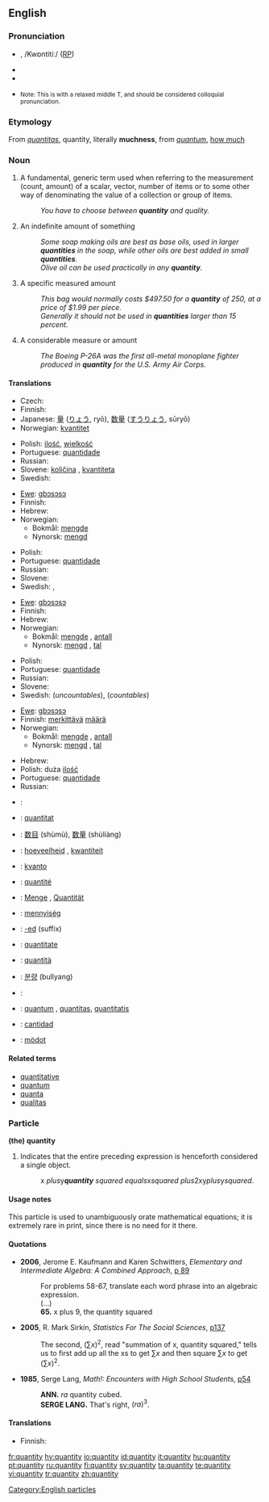 ==English==

===Pronunciation===
* {{IPA|/ˈkʍɑndədi/ or /ˈkʍɑnɾəɾi/ (''Canadian'')}}, /Kwɒntitiː/ ([[RP]])
* {{Audio|en-ca-quantity.ogg|Audio (CA)}}
* {{audio|en-us-quantity2.ogg|Audio (US)}}
* {{audio|en-us-quantity.ogg|Audio 2 (US)}} <small>Note: This is with a relaxed middle T, and should be considered colloquial pronunciation.</small>

===Etymology===
From {{L.}} ''[[quantitas]]'', quantity, literally '''muchness''', from ''[[quantum]]'', [[how much]]

===Noun===
{{wikipedia}}
{{en-noun|quantities}}

# A fundamental, generic term used when referring to the measurement (count, amount) of a scalar, vector, number of items or to some other way of denominating the value of a collection or group of items.
#: ''You have to choose between '''quantity''' and quality.''
# An indefinite amount of something
#: ''Some soap making oils are best as base oils, used in larger '''quantities''' in the soap, while other oils are best added in small '''quantities'''.''
#: ''Olive oil can be used practically in any '''quantity'''.''
# A specific measured amount
#: ''This bag would normally costs $497.50 for a '''quantity''' of 250, at a price of $1.99 per piece.''
#: ''Generally it should not be used in '''quantities''' larger than 15 percent. ''
# A considerable measure or amount
#: ''The Boeing P-26A was the first all-metal monoplane fighter produced in '''quantity''' for the U.S. Army Air Corps.''

====Translations====
{{trans-top|a fundamental, generic term used when referring to the measurement}}
* Czech: {{t+|cs|množství|n}}
* Finnish: {{t+|fi|määrä}}
* Japanese: [[量]] ([[りょう]], ryō), [[数量]] ([[すうりょう]], sūryō)
* Norwegian: [[kvantitet]] {{m}}
{{trans-mid}}
* Polish: [[ilość]], [[wielkość]]
* Portuguese: [[quantidade]] {{f}}
* Russian: {{t+|ru|количество|n|tr=kolíčestvo|sc=Cyrl}}
* Slovene: [[količina]] {{f}}, [[kvantiteta]] {{f}}
* Swedish: {{t|sv|kvantitet|c}}
{{trans-bottom}}

{{trans-top|an indefinite amount of something}}
* [[Ewe]]: [[gbɔsɔsɔ]]
* Finnish: {{t+|fi|määrä}}
* Hebrew: {{he-translation|כמות|kamut}}
* Norwegian:
** Bokmål: [[mengde]] {{m}}
** Nynorsk: [[mengd]] {{f}}
{{trans-mid}}
* Polish: {{t+|pl|ilość}}
* Portuguese: [[quantidade]] {{f}}
* Russian: {{t+|ru|количество|n|tr=kolíčestvo|sc=Cyrl}}
* Slovene: {{t+|sl|količina|f}}
* Swedish: {{t|sv|kvantitet|c}}, {{t+|sv|mängd|c}}
{{trans-bottom}}

{{trans-top|a specific measured amount}}
* [[Ewe]]: [[gbɔsɔsɔ]]
* Finnish: {{t+|fi|määrä}}
* Hebrew: {{he-translation|כמות|kamut}}
* Norwegian:
** Bokmål: [[mengde]] {{m}}, [[antall]] {{n}}
** Nynorsk: [[mengd]] {{f}}, [[tal]] {{n}}
{{trans-mid}}
* Polish: {{t+|pl|ilość}}
* Portuguese: [[quantidade]] {{f}}
* Russian: {{t+|ru|количество|n|tr=kolíčestvo|sc=Cyrl}}
* Slovene: {{t+|sl|količina|f}}
* Swedish: {{t+|sv|mängd|c}} (''uncountables''), {{t|sv|antal|n}} (''countables'')
{{trans-bottom}}

{{trans-top|a considerable measure or amount}}
* [[Ewe]]: [[gbɔsɔsɔ]]
* Finnish: [[merkittävä]] [[määrä]]
* Norwegian:
** Bokmål: [[mengde]] {{m}}, [[antall]] {{n}}
** Nynorsk: [[mengd]] {{f}}, [[tal]] {{n}}
{{trans-mid}}
* Hebrew: {{he-translation|כמות|kamut}}
* Polish: duża [[ilość]]
* Portuguese: [[quantidade]] {{f}}
* Russian: {{t+|ru|количество|n|tr=kolíčestvo|sc=Cyrl}}
{{trans-bottom}}

{{ttbc-top}}
*{{ttbc|Arabic}}: {{ARchar|[[مقدار]]}} {{IPAchar|(méqdar)}} {{m}}
*{{ttbc|Catalan}}: [[quantitat]] {{f}}
*{{ttbc|Chinese}}: [[数目]] (shùmù), [[数量]] (shùliàng)
*{{ttbc|Dutch}}: [[hoeveelheid]] {{f}}, [[kwantiteit]] {{f}}
*{{ttbc|Esperanto}}: [[kvanto]]
*{{ttbc|French}}: [[quantité]] {{f}}
*{{ttbc|German}}: [[Menge]] {{f}}, [[Quantität]] {{f}}
*{{ttbc|Hungarian}}: [[mennyiség]]
*{{ttbc|Ido}}: [[-ed]] (suffix)
{{ttbc-mid}}
*{{ttbc|Interlingua}}: [[quantitate]]
*{{ttbc|Italian}}: [[quantità]] {{f}}
*{{ttbc|Korean}}: [[분량]] (bullyang)
*{{ttbc|Kurdish}}: {{KUchar|[[چهندی]]}}
*{{ttbc|Latin}}: [[quantum]] {{n}}, [[quantitas]], [[quantitatis]] {{f}}
*{{ttbc|Spanish}}: [[cantidad]] {{f}}
*{{ttbc|Volapük}}: [[mödot]]
{{ttbc-bottom}}

====Related terms====
*[[quantitative]]
*[[quantum]]
*[[quanta]]
*[[qualitas]]

===Particle===
'''(the) quantity'''

# {{mathematics}} Indicates that the entire preceding expression is henceforth considered a single object.
#: x ''plus ''y'' '''quantity''' squared equals ''x'' squared plus ''2xy'' plus ''y'' squared''.

====Usage notes====
This particle is used to unambiguously orate mathematical equations; it is extremely rare in print, since there is no need for it there.

====Quotations====
*'''2006''', Jerome E. Kaufmann and Karen Schwitters, ''Elementary and Intermediate Algebra: A Combined Approach'', [http://books.google.com/books?vid=ISBN0534490247&id=7RKsTaF92MgC&pg=PA89&lpg=PA89&dq=%22quantity+squared%22&sig=X7wk68CoTM4uHM4AIhpLKSYByRI#PPA90,M1 p 89]
*:For problems 58-67, translate each word phrase into an algebraic expression.
*: (...)
*:'''65.''' x plus 9, the quantity squared
*'''2005''', R. Mark Sirkin, ''Statistics For The Social Sciences'', [http://books.google.com/books?vid=ISBN141290546X&id=67vpZ5VOj14C&pg=PA137&lpg=PA137&dq=%22quantity+squared%22&sig=PRz6Zbd10l0FeIbF9Zqw5LL8gYU#PPA137,M1 p137]
*:The second, <math>(\sum x)^2</math>, read "summation of x, quantity squared," tells us to first add up all the xs to get <math>\sum x</math> and then square <math>\sum x</math> to get <math>(\sum x)^2</math>.
*'''1985''', Serge Lang, ''Math!: Encounters with High School Students'', [http://books.google.com/books?vid=ISBN0387961291&id=guSHaf5TJ70C&pg=PA54&lpg=PA54&ots=Oew4sy2FUZ&dq=%22quantity+cubed%22&sig=4ivw5_O0TYgnLs37-9-DKJTch0o p54]
*:'''ANN.''' <math>ra</math> quantity cubed.
*:'''SERGE LANG.''' That's right, <math>(ra)^3</math>.

====Translations====
{{trans-top|word used to indicate that preceding expression is a single object}}
* Finnish: {{t-|fi|sulku|alt=suluissa}}
{{trans-bottom}}

[[Category:English particles]]

[[fr:quantity]]
[[hy:quantity]]
[[io:quantity]]
[[id:quantity]]
[[it:quantity]]
[[hu:quantity]]
[[pt:quantity]]
[[ru:quantity]]
[[fi:quantity]]
[[sv:quantity]]
[[ta:quantity]]
[[te:quantity]]
[[vi:quantity]]
[[tr:quantity]]
[[zh:quantity]]